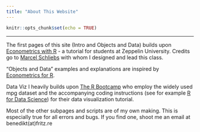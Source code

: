 ---
title: "About This Website"
---
```{r setup, include=FALSE}
knitr::opts_chunk$set(echo = TRUE)
```
***

The first pages of this site (Intro and Objects and Data) builds upon [Econometrics with R](https://schliebs.github.io/Applied_Econometrics_with_R) - a tutorial for students at Zeppelin University. Credits go to [Marcel Schliebs](https://github.com/schliebs) with whom I designed and lead this class. 

"Objects and Data" examples and explanations are inspired by [Econometrics for R](http://www.urfie.net/).

Data Viz I heavily builds upon [The R Bootcamp](https://therbootcamp.github.io/) who employ the widely used mpg dataset and the accompanying coding instructions (see for example [R for Data Science](https://r4ds.had.co.nz/data-visualisation.html)) for their data visualization tutorial. 

Most of the other subpages and scripts are of my own making. This is especially true for all errors and bugs. If you find one, shoot me an email at benedikt(at)fritz.re


